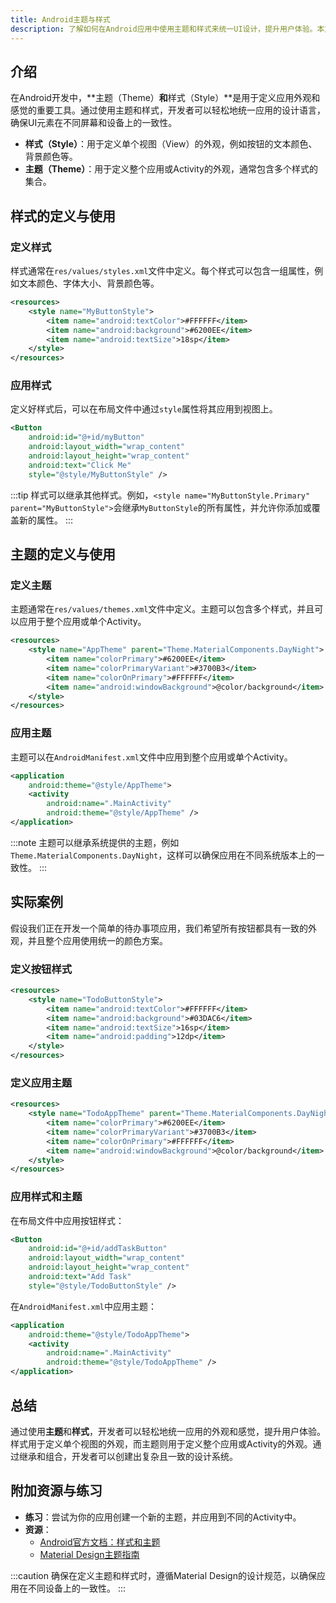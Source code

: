 ```yaml
---
title: Android主题与样式
description: 了解如何在Android应用中使用主题和样式来统一UI设计，提升用户体验。本文适合初学者，包含代码示例和实际案例。
---
```


## 介绍

在Android开发中，**主题（Theme）**和**样式（Style）**是用于定义应用外观和感觉的重要工具。通过使用主题和样式，开发者可以轻松地统一应用的设计语言，确保UI元素在不同屏幕和设备上的一致性。

- **样式（Style）**：用于定义单个视图（View）的外观，例如按钮的文本颜色、背景颜色等。
- **主题（Theme）**：用于定义整个应用或Activity的外观，通常包含多个样式的集合。

## 样式的定义与使用

### 定义样式

样式通常在`res/values/styles.xml`文件中定义。每个样式可以包含一组属性，例如文本颜色、字体大小、背景颜色等。

```xml
<resources>
    <style name="MyButtonStyle">
        <item name="android:textColor">#FFFFFF</item>
        <item name="android:background">#6200EE</item>
        <item name="android:textSize">18sp</item>
    </style>
</resources>
```

### 应用样式

定义好样式后，可以在布局文件中通过`style`属性将其应用到视图上。

```xml
<Button
    android:id="@+id/myButton"
    android:layout_width="wrap_content"
    android:layout_height="wrap_content"
    android:text="Click Me"
    style="@style/MyButtonStyle" />
```

:::tip
样式可以继承其他样式。例如，`<style name="MyButtonStyle.Primary" parent="MyButtonStyle">`会继承`MyButtonStyle`的所有属性，并允许你添加或覆盖新的属性。
:::

## 主题的定义与使用

### 定义主题

主题通常在`res/values/themes.xml`文件中定义。主题可以包含多个样式，并且可以应用于整个应用或单个Activity。

```xml
<resources>
    <style name="AppTheme" parent="Theme.MaterialComponents.DayNight">
        <item name="colorPrimary">#6200EE</item>
        <item name="colorPrimaryVariant">#3700B3</item>
        <item name="colorOnPrimary">#FFFFFF</item>
        <item name="android:windowBackground">@color/background</item>
    </style>
</resources>
```

### 应用主题

主题可以在`AndroidManifest.xml`文件中应用到整个应用或单个Activity。

```xml
<application
    android:theme="@style/AppTheme">
    <activity
        android:name=".MainActivity"
        android:theme="@style/AppTheme" />
</application>
```

:::note
主题可以继承系统提供的主题，例如`Theme.MaterialComponents.DayNight`，这样可以确保应用在不同系统版本上的一致性。
:::

## 实际案例

假设我们正在开发一个简单的待办事项应用，我们希望所有按钮都具有一致的外观，并且整个应用使用统一的颜色方案。

### 定义按钮样式

```xml
<resources>
    <style name="TodoButtonStyle">
        <item name="android:textColor">#FFFFFF</item>
        <item name="android:background">#03DAC6</item>
        <item name="android:textSize">16sp</item>
        <item name="android:padding">12dp</item>
    </style>
</resources>
```

### 定义应用主题

```xml
<resources>
    <style name="TodoAppTheme" parent="Theme.MaterialComponents.DayNight">
        <item name="colorPrimary">#6200EE</item>
        <item name="colorPrimaryVariant">#3700B3</item>
        <item name="colorOnPrimary">#FFFFFF</item>
        <item name="android:windowBackground">@color/background</item>
    </style>
</resources>
```

### 应用样式和主题

在布局文件中应用按钮样式：

```xml
<Button
    android:id="@+id/addTaskButton"
    android:layout_width="wrap_content"
    android:layout_height="wrap_content"
    android:text="Add Task"
    style="@style/TodoButtonStyle" />
```

在`AndroidManifest.xml`中应用主题：

```xml
<application
    android:theme="@style/TodoAppTheme">
    <activity
        android:name=".MainActivity"
        android:theme="@style/TodoAppTheme" />
</application>
```

## 总结

通过使用**主题**和**样式**，开发者可以轻松地统一应用的外观和感觉，提升用户体验。样式用于定义单个视图的外观，而主题则用于定义整个应用或Activity的外观。通过继承和组合，开发者可以创建出复杂且一致的设计系统。

## 附加资源与练习

- **练习**：尝试为你的应用创建一个新的主题，并应用到不同的Activity中。
- **资源**：
  - [Android官方文档：样式和主题](https://developer.android.com/guide/topics/ui/themes)
  - [Material Design主题指南](https://material.io/develop/android/theming)

:::caution
确保在定义主题和样式时，遵循Material Design的设计规范，以确保应用在不同设备上的一致性。
:::